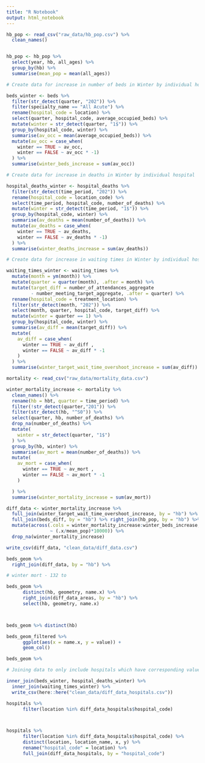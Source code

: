 ```yaml
---
title: "R Notebook"
output: html_notebook
---
```


```r
hb_pop <- read_csv("raw_data/hb_pop.csv") %>%
  clean_names()


hb_pop <- hb_pop %>%
  select(year, hb, all_ages) %>%
  group_by(hb) %>%
  summarise(mean_pop = mean(all_ages))

```



```r
# Create data for increase in number of beds in Winter by individual hospital

beds_winter <- beds %>%
  filter(str_detect(quarter, "202")) %>%
  filter(specialty_name == "All Acute") %>%
  rename(hospital_code = location) %>%
  select(quarter, hospital_code, average_occupied_beds) %>%
  mutate(winter = str_detect(quarter, "1$")) %>%
  group_by(hospital_code, winter) %>%
  summarise(av_occ = mean(average_occupied_beds)) %>%
  mutate(av_occ = case_when(
    winter == TRUE ~ av_occ,
    winter == FALSE ~ av_occ * -1)
  ) %>%
  summarise(winter_beds_increase = sum(av_occ))
```

```r
# Create data for increase in deaths in Winter by individual hospital

hospital_deaths_winter <- hospital_deaths %>%
  filter(str_detect(time_period, "202")) %>%
  rename(hospital_code = location_code) %>%
  select(time_period, hospital_code, number_of_deaths) %>%
  mutate(winter = str_detect(time_period, "1$")) %>%
  group_by(hospital_code, winter) %>%
  summarise(av_deaths = mean(number_of_deaths)) %>%
  mutate(av_deaths = case_when(
    winter == TRUE ~ av_deaths,
    winter == FALSE ~ av_deaths * -1)
  ) %>%
  summarise(winter_deaths_increase = sum(av_deaths))
```

```r
# Create data for increase in waiting times in Winter by individual hospital

waiting_times_winter <- waiting_times %>%
  mutate(month = ym(month)) %>%
  mutate(quarter = quarter(month), .after = month) %>%
  mutate(target_diff = number_of_attendances_aggregate
         - number_meeting_target_aggregate, .after = quarter) %>%
  rename(hospital_code = treatment_location) %>%
  filter(str_detect(month, "202")) %>%
  select(month, quarter, hospital_code, target_diff) %>%
  mutate(winter = quarter == 1) %>%
  group_by(hospital_code, winter) %>%
  summarise(av_diff = mean(target_diff)) %>%
  mutate(
    av_diff = case_when(
      winter == TRUE ~ av_diff ,
      winter == FALSE ~ av_diff * -1
    )
  ) %>%
  summarise(winter_target_wait_time_overshoot_increase = sum(av_diff))
```

```r
mortality <- read_csv("raw_data/mortality_data.csv")
```

```r
winter_mortality_increase <- mortality %>%
  clean_names() %>%
  rename(hb = hbt, quarter = time_period) %>%
  filter(!str_detect(quarter,"201")) %>%
  filter(str_detect(hb, "^S0")) %>%
  select(quarter, hb, number_of_deaths) %>%
  drop_na(number_of_deaths) %>%
  mutate(
    winter = str_detect(quarter, "1$")
  ) %>%
  group_by(hb, winter) %>%
  summarise(av_mort = mean(number_of_deaths)) %>%
  mutate(
    av_mort = case_when(
      winter == TRUE ~ av_mort ,
      winter == FALSE ~ av_mort * -1
    )

  ) %>%
  summarise(winter_mortality_increase = sum(av_mort))

```

```r
diff_data <- winter_mortality_increase %>%
  full_join(winter_target_wait_time_overshoot_increase, by = "hb") %>%
  full_join(beds_diff, by = "hb") %>% right_join(hb_pop, by = "hb") %>%
  mutate(across(.cols = winter_mortality_increase:winter_beds_increase,
                ~ (.x/mean_pop)*10000)) %>%
  drop_na(winter_mortality_increase)

write_csv(diff_data, "clean_data/diff_data.csv")


```

```r
beds_geom %>%
  right_join(diff_data, by = "hb") %>%


```

```r



# winter mort - 132 to
```

```r
beds_geom %>%
      distinct(hb, geometry, name.x) %>%
      right_join(diff_data_areas, by = "hb") %>%
      select(hb, geometry, name.x)



beds_geom %>% distinct(hb)

beds_geom_filtered %>%
      ggplot(aes(x = name.x, y = value)) +
      geom_col()

```

```r
beds_geom %>%

# Joining data to only include hospitals which have corresponding values in each dataset

inner_join(beds_winter, hospital_deaths_winter) %>%
  inner_join(waiting_times_winter) %>%
  write_csv(here::here("clean_data/diff_data_hospitals.csv"))
```

```r
hospitals %>%
      filter(location %in% diff_data_hospitals$hospital_code)



hospitals %>%
      filter(location %in% diff_data_hospitals$hospital_code) %>%
      distinct(location, location_name, x, y) %>%
      rename("hospital_code" = location) %>%
      full_join(diff_data_hospitals, by = "hospital_code")
```

